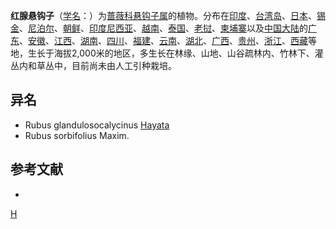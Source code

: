 {{Speciesbox 
| genus = Rubus
| species = sumatranus
| authority = Miq.
| image = Rubus sumatranus s2.jpg
}}

'''红腺悬钩子'''（[[学名|学名]]：{{lang|la|''Rubus sumatranus''}}）为[[蔷薇科|蔷薇科]][[悬钩子属|悬钩子属]]的植物。分布在[[印度|印度]]、[[台湾岛|台湾岛]]、[[日本|日本]]、[[锡金|锡金]]、[[尼泊尔|尼泊尔]]、[[朝鲜|朝鲜]]、[[印度尼西亚|印度尼西亚]]、[[越南|越南]]、[[泰国|泰国]]、[[老挝|老挝]]、[[柬埔寨|柬埔寨]]以及[[中国大陆|中国大陆]]的[[广东|广东]]、[[安徽|安徽]]、[[江西|江西]]、[[湖南|湖南]]、[[四川|四川]]、[[福建|福建]]、[[云南|云南]]、[[湖北|湖北]]、[[广西|广西]]、[[贵州|贵州]]、[[浙江|浙江]]、[[西藏|西藏]]等地，生长于海拔2,000米的地区，多生长在林缘、山地、山谷疏林内、竹林下、灌丛内和草丛中，目前尚未由人工引种栽培。

== 异名 ==
* Rubus glandulosocalycinus [[早田文藏|Hayata]]
* Rubus sorbifolius Maxim.

== 参考文献 ==
<div class="references-small">
* {{cite web| url =http://www.bioinfo.cn/db05/KmzwSpecies.php?action=view&id=19500| title =红腺悬钩子| work =《中国高等植物数据库全库》| publisher =中国科学院微生物研究所| author =昆明植物研究所| accessdate =2009-02-25| deadurl =yes| archiveurl =https://web.archive.org/web/20160305085823/http://www.bioinfo.cn/db05/KmzwSpecies.php?action=view&id=19500| archivedate =2016-03-05}}
</div>
{{commons|Rubus sumatranus}}
{{wikispecies|Rubus sumatranus}}
{{Taxonbar|from=Q15230653}}

[[Category:悬钩子属|H]]


{{植物小作品}}